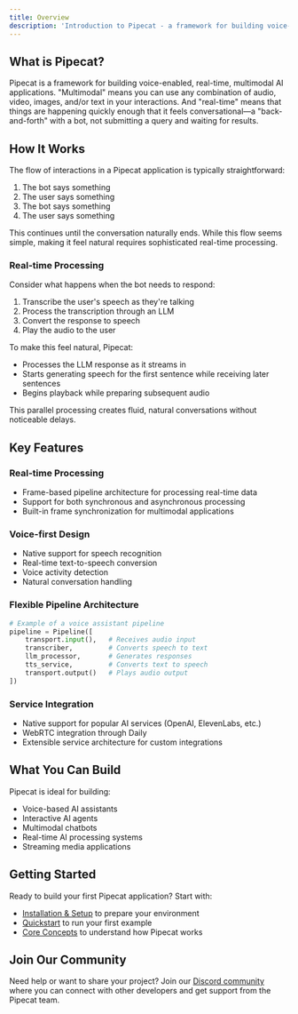 ```yaml
---
title: Overview
description: 'Introduction to Pipecat - a framework for building voice-enabled, real-time, multimodal AI applications.'
---
```


## What is Pipecat?

Pipecat is a framework for building voice-enabled, real-time, multimodal AI applications. "Multimodal" means you can use any combination of audio, video, images, and/or text in your interactions. And "real-time" means that things are happening quickly enough that it feels conversational—a "back-and-forth" with a bot, not submitting a query and waiting for results.

## How It Works

The flow of interactions in a Pipecat application is typically straightforward:

1. The bot says something
2. The user says something
3. The bot says something
4. The user says something

This continues until the conversation naturally ends. While this flow seems simple, making it feel natural requires sophisticated real-time processing.

### Real-time Processing

Consider what happens when the bot needs to respond:

1. Transcribe the user's speech as they're talking
2. Process the transcription through an LLM
3. Convert the response to speech
4. Play the audio to the user

To make this feel natural, Pipecat:

- Processes the LLM response as it streams in
- Starts generating speech for the first sentence while receiving later sentences
- Begins playback while preparing subsequent audio

This parallel processing creates fluid, natural conversations without noticeable delays.

## Key Features

### Real-time Processing

- Frame-based pipeline architecture for processing real-time data
- Support for both synchronous and asynchronous processing
- Built-in frame synchronization for multimodal applications

### Voice-first Design

- Native support for speech recognition
- Real-time text-to-speech conversion
- Voice activity detection
- Natural conversation handling

### Flexible Pipeline Architecture

```python
# Example of a voice assistant pipeline
pipeline = Pipeline([
    transport.input(),   # Receives audio input
    transcriber,         # Converts speech to text
    llm_processor,       # Generates responses
    tts_service,         # Converts text to speech
    transport.output()   # Plays audio output
])
```

### Service Integration

- Native support for popular AI services (OpenAI, ElevenLabs, etc.)
- WebRTC integration through Daily
- Extensible service architecture for custom integrations

## What You Can Build

Pipecat is ideal for building:

- Voice-based AI assistants
- Interactive AI agents
- Multimodal chatbots
- Real-time AI processing systems
- Streaming media applications

## Getting Started

Ready to build your first Pipecat application? Start with:

- [Installation & Setup](/getting-started/installation) to prepare your environment
- [Quickstart](/getting-started/quickstart) to run your first example
- [Core Concepts](/core-concepts/overview) to understand how Pipecat works

## Join Our Community

Need help or want to share your project? Join our [Discord community](https://discord.gg/pipecat) where you can connect with other developers and get support from the Pipecat team.
